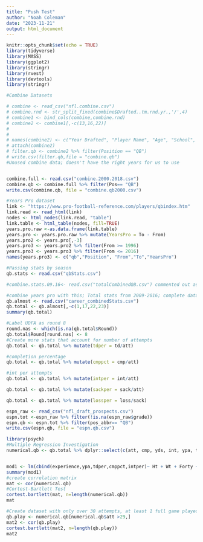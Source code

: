 ```yaml
---
title: "Push Test"
author: "Noah Coleman"
date: "2023-11-21"
output: html_document
---
```


```r
knitr::opts_chunk$set(echo = TRUE)
library(tidyverse)
library(MASS)
library(ggplot2)
library(stringr)
library(rvest)
library(devtools)
library(stringr)

```


```r
#Combine Datasets

# combine <- read_csv("nfl.combine.csv")
# combine.rnd <- str_split_fixed(combine$Drafted..tm.rnd.yr.,'/',4)
# combine1 <- bind_cols(combine,combine.rnd)
# combine2 <- combine1[,-c(13,16,22)]
# 
# 
# names(combine2) <- c("Year Drafted", "Player Name", "Age", "School", "Height", "Weight", "40 Yd Dash", "Vertical Jump", " Bench Press(Reps)", "Broad Jump", "3 Cone Agility", "20 Yd Shuttle", "BMI", "Player Type", "Position", "Drafted", "Team", "Round Drafted","Pick Number")
# attach(combine2)
# filter.qb <- combine2 %>% filter(Position == "QB")
# write.csv(filter.qb,file = "combine.qb")
#Unused combine data; doesn't have the right years for us to use


combine.full <- read.csv("combine.2000.2018.csv")
combine.qb <- combine.full %>% filter(Pos== "QB")
write.csv(combine.qb, file = "combine.qb2000.csv")
```

```r
#Years Pro dataset
link <- "https://www.pro-football-reference.com/players/qbindex.htm"
link.read <- read_html(link)
nodes <- html_nodes(link.read, "table")
link.table <- html_table(nodes, fill=TRUE)
years.pro.raw <-as.data.frame(link.table)
years.pro <- years.pro.raw %>% mutate(YearsPro = To - From)
years.pro2 <- years.pro[,-3]
years.pro3 <- years.pro2 %>% filter(From >= 1996)
years.pro3 <- years.pro3 %>% filter(From <= 2016)
names(years.pro3) <- c("qb","Position", "From","To","YearsPro")

```

```r
#Passing stats by season
qb.stats <- read.csv("qbStats.csv")

#combine.stats.09.16<- read.csv("totalCombinedQB.csv") commented out as its no longer in use

#combine years pro with this; Total stats from 2009-2016; complete dataset
qb.almost <- read.csv("career_combinedStats.csv")
qb.total <- qb.almost[,-c(1,17,22,23)]
summary(qb.total)

#Label UDFA as round 8
round.nas <- which(is.na(qb.total$Round))
qb.total$Round[round.nas] <- 8
#Create more stats that account for number of attempts
qb.total <- qb.total %>% mutate(tdper = td/att)

#completion percentage
qb.total <- qb.total %>% mutate(cmppct = cmp/att)

#int per attempts
qb.total <- qb.total %>% mutate(intper = int/att)

qb.total <- qb.total %>% mutate(sackper = sack/att)

qb.total <- qb.total %>% mutate(lossper = loss/sack)

```
```r
espn_raw <- read_csv("nfl_draft_prospects.csv")
espn.tot <-espn_raw %>% filter(!is.na(espn_raw$grade))
espn.qb <- espn.tot %>% filter(pos_abbr== "QB")
write.csv(espn.qb, file = "espn.qb.csv")
```


```r
library(psych)
#Multiple Regression Investigation
numerical.qb <- qb.total %>% dplyr::select(c(att, cmp, yds, int, ypa, td, int, sack, loss, game_points, experience, Ht, Wt, Year,tdper, cmppct,intper,sackper,lossper, Round))


mod1 <- lm(cbind(experience,ypa,tdper,cmppct,intper)~ Ht + Wt + Forty + Round + Vertical, data = qb.total )
summary(mod1)
#create correlation matrix
mat <- cor(numerical.qb)
#Cortest-Bartlett Test
cortest.bartlett(mat, n=length(numerical.qb))
mat

#Create dataset with only over 30 attempts, at least 1 full game played
qb.play <- numerical.qb[numerical.qb$att >29,]
mat2 <- cor(qb.play)
cortest.bartlett(mat2, n=length(qb.play))
mat2

```


